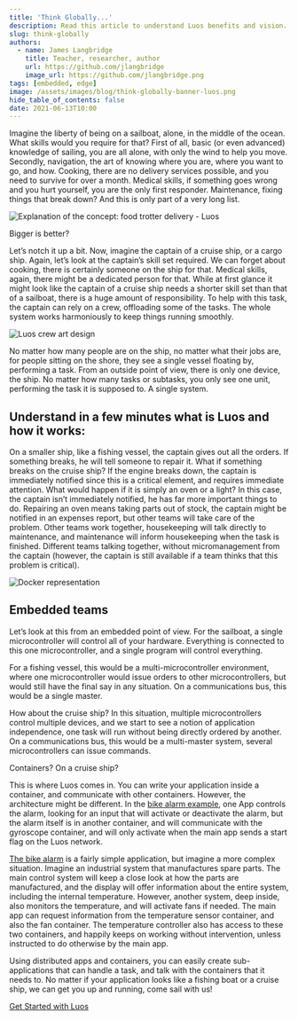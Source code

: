 ```yaml
---
title: 'Think Globally...'
description: Read this article to understand Luos benefits and vision. How to write an application inside a container witch can communicate with other containers?
slug: think-globally
authors:
  - name: James Langbridge
    title: Teacher, researcher, author
    url: https://github.com/jlangbridge
    image_url: https://github.com/jlangbridge.png
tags: [embedded, edge]
image: /assets/images/blog/think-globally-banner-luos.png
hide_table_of_contents: false
date: 2021-06-13T10:00
---
```


Imagine the liberty of being on a sailboat, alone, in the middle of the ocean. What skills would you require for that? First of all, basic (or even advanced) knowledge of sailing, you are all alone, with only the wind to help you move. Secondly, navigation, the art of knowing where you are, where you want to go, and how. Cooking, there are no delivery services possible, and you need to survive for over a month. Medical skills, if something goes wrong and you hurt yourself, you are the only first responder. Maintenance, fixing things that break down? And this is only part of a very long list.

<!--truncate-->

![Explanation of the concept: food trotter delivery - Luos](/assets/images/blog/think-globally-luos.png)

Bigger is better?

Let’s notch it up a bit. Now, imagine the captain of a cruise ship, or a cargo ship. Again, let’s look at the captain’s skill set required. We can forget about cooking, there is certainly someone on the ship for that. Medical skills, again, there might be a dedicated person for that. While at first glance it might look like the captain of a cruise ship needs a shorter skill set than that of a sailboat, there is a huge amount of responsibility. To help with this task, the captain can rely on a crew, offloading some of the tasks. The whole system works harmoniously to keep things running smoothly.

![Luos crew art design](/assets/images/blog/luos-crew-art-design.jpeg)

No matter how many people are on the ship, no matter what their jobs are, for people sitting on the shore, they see a single vessel floating by, performing a task. From an outside point of view, there is only one device, the ship. No matter how many tasks or subtasks, you only see one unit, performing the task it is supposed to. A single system.

<h2> Understand in a few minutes what is Luos and how it works: </h2>

On a smaller ship, like a fishing vessel, the captain gives out all the orders. If something breaks, he will tell someone to repair it. What if something breaks on the cruise ship? If the engine breaks down, the captain is immediately notified since this is a critical element, and requires immediate attention. What would happen if it is simply an oven or a light? In this case, the captain isn’t immediately notified, he has far more important things to do. Repairing an oven means taking parts out of stock, the captain might be notified in an expenses report, but other teams will take care of the problem. Other teams work together, housekeeping will talk directly to maintenance, and maintenance will inform housekeeping when the task is finished. Different teams talking together, without micromanagement from the captain (however, the captain is still available if a team thinks that this problem is critical).

![Docker representation](/assets/images/blog/docker-representation-luos.jpeg)

<h2> Embedded teams </h2>

Let’s look at this from an embedded point of view. For the sailboat, a single microcontroller will control all of your hardware. Everything is connected to this one microcontroller, and a single program will control everything.

For a fishing vessel, this would be a multi-microcontroller environment, where one microcontroller would issue orders to other microcontrollers, but would still have the final say in any situation. On a communications bus, this would be a single master.

How about the cruise ship? In this situation, multiple microcontrollers control multiple devices, and we start to see a notion of application independence, one task will run without being directly ordered by another. On a communications bus, this would be a multi-master system, several microcontrollers can issue commands.

Containers? On a cruise ship?

This is where Luos comes in. You can write your application inside a container, and communicate with other containers. However, the architecture might be different. In the [bike alarm example](/tutorials/bike-alarm), one App controls the alarm, looking for an input that will activate or deactivate the alarm, but the alarm itself is in another container, and will communicate with the gyroscope container, and will only activate when the main app sends a start flag on the Luos network.

[The bike alarm](/tutorials/bike-alarm) is a fairly simple application, but imagine a more complex situation. Imagine an industrial system that manufactures spare parts. The main control system will keep a close look at how the parts are manufactured, and the display will offer information about the entire system, including the internal temperature. However, another system, deep inside, also monitors the temperature, and will activate fans if needed. The main app can request information from the temperature sensor container, and also the fan container. The temperature controller also has access to these two containers, and happily keeps on working without intervention, unless instructed to do otherwise by the main app.

Using distributed apps and containers, you can easily create sub-applications that can handle a task, and talk with the containers that it needs to. No matter if your application looks like a fishing boat or a cruise ship, we can get you up and running, come sail with us!

[Get Started with Luos](/tutorials/get-started)
